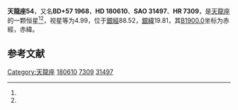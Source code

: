 {{Starbox begin
| name = 天龍座54
}}
{{Starbox observe
| epoch = [[J2000.0|J2000.0]]
| constell = [[天龍座|天龍座]]<ref name=SIMBAD>{{cite web
 | url=http://simbad.u-strasbg.fr/simbad/sim-id?Ident=HR+7309
 | title=Pulsating variable Star
 | publisher=Centre de Données astronomiques de Strasbourg
 | work=SIMBAD
 | accessdate=2012-07-13
 | archive-date=2019-09-24
 | archive-url=https://web.archive.org/web/20190924032657/http://simbad.u-strasbg.fr/simbad/sim-id?Ident=HR+7309
 | dead-url=no
 }}</ref><ref name=DATA>{{cite web
 | url=http://vizier.u-strasbg.fr/viz-bin/VizieR-5?-out.add=.&-source=5050&-corr=PK=HR&-out.max=9999&HR=7309
 | title=VizieR Detailed Page
 | accessdate=2012-07-13
 | archive-date=2016-03-05
 | archive-url=https://web.archive.org/web/20160305045031/http://vizier.u-strasbg.fr/viz-bin/VizieR-5?-out.add=.&-source=5050&-corr=PK=HR&-out.max=9999&HR=7309
 | dead-url=no
 }}</ref>
| 星官 = 
| ra = {{RA|19|13|55.2}}<ref name=SIMBAD /><ref name=DATA />
| dec = {{DEC|+57|42|18}}<ref name=SIMBAD /><ref name=DATA />
| appmag_v = 4.99<ref name=SIMBAD /><ref name=DATA />
}}
{{Starbox character
| class = K2III<ref name=SIMBAD /><ref name=DATA />
| b-v = 1.16<ref name=SIMBAD /><ref name=DATA />
| u-b = 1.17<ref name=SIMBAD /><ref name=DATA />
| r-i = 0.58<ref name=SIMBAD /><ref name=DATA />
| variable = 
}}
{{Starbox astrometry
| radial_v = 1.17
| prop_mo_ra = -27
| parallax = 0.025
| p_error = 
}}
{{Starbox catalog
| names =BD+57 1968，[[SAO星表|SAO]] 31497，[[HD星表|HD]] 180610，[[HR星表|HR]] 7309}}
{{Starbox reference |Simbad=HR+7309}}
{{Starbox end}}

'''天龍座54'''，又名'''BD+57 1968'''，'''HD 180610'''、'''SAO 31497'''、'''HR 7309'''，是[[天龍座|天龍座]]的一颗恒星<ref name=SIMBAD /><ref name=DATA />，视星等为4.99，位于[[銀道座標系|銀經]]88.52，[[銀道座標系|銀緯]]19.81，其[[B1900.0|B1900.0]]坐标为赤經{{RA|19|12|8}}，赤緯{{DEC|+57|19.81|57}}。

== 参考文献 ==
{{reflist}}

{{star-stub}}

{{天龍座恒星}}
{{星官|扶筐|7|4}}
[[Category:天龍座|Category:天龍座]]
[[Category:HD和HDE天體|180610]]
[[Category:HR天體|7309]]
[[Category:SAO天體|31497]]